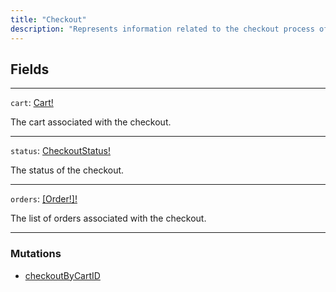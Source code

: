 ```yaml
---
title: "Checkout"
description: "Represents information related to the checkout process of a user's order submission, which includes details such as the user's shipping address, payment method, and any applicable discounts or promotions."
---
```


## Fields

---

`cart`: [Cart!](/reference/cart-2)

The cart associated with the checkout.

---

`status`: [CheckoutStatus!](/reference/checkoutstatus)

The status of the checkout.

---

`orders`: [\[Order!\]!](/reference/order-new)

The list of orders associated with the checkout.

---

### Mutations

* [checkoutByCartID](/reference/orderbyid)